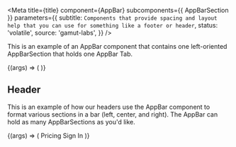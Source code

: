 
<Meta
  title={title}
  component={AppBar}
  subcomponents={{ AppBarSection }}
  parameters={{
    subtitle: `Components that provide
spacing and layout help that you can use for something like a footer or
header`,
    status: 'volatile',
    source: 'gamut-labs',
  }}
/>

This is an example of an AppBar component that contains one left-oriented
AppBarSection that holds one AppBar Tab.

<Canvas>
  <Story name="AppBar">
    {(args) => (
      <AppBar>
        <AppBarSection position="left"></AppBarSection>
      </AppBar>
    )}
  </Story>
</Canvas>

<Props of={AppBar} />

## Header

This is an example of how our headers use the AppBar component to format
various sections in a bar (left, center, and right). The AppBar can hold
as many AppBarSections as you'd like.

<Canvas>
  <Story name="Header">
    {(args) => (
      <AppBar>
        <AppBarSection position="left">
          <Logo />
        </AppBarSection>
        <AppBarSection position="center">Pricing</AppBarSection>
        <AppBarSection position="right">Sign In</AppBarSection>
      </AppBar>
    )}
  </Story>
</Canvas>
